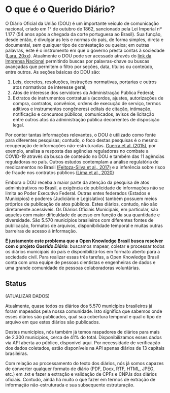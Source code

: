 # O que é o Querido Diário? {#queridodiario}

O Diário Oficial da União (DOU) é um importante veículo de comunicação nacional, criado em 1° de outubro de 1862, sancionado pela Lei Imperial nº 1.177 (54 anos após a chegada da corte portuguesa ao Brasil). Sua função, desde então, é divulgar as leis e normas do país, de forma simples, direta e documental, sem qualquer tipo de contestação ou queixa; em outras palavras, este é o instrumento em que o governo presta contas à sociedade ([Lara, 20xx](link)). Atualmente  o DOU pode ser acessado através do [link da Imprensa Nacional](https://www.gov.br/imprensanacional/pt-br) permitindo buscas por palavras-chave ou buscas avançadas que permitem o filtro por seções, data, títulos ou conteúdo, entre outros. As seções básicas do DOU são:

1. Leis, decretos, resoluções, instruções normativas, portarias e outros atos normativos de interesse geral;
2. Atos de interesse dos servidores da Administração Pública Federal;
3.  Extratos de instrumentos contratuais (acordos, ajustes, autorizações de compra, contratos, convênios, ordens de execução de serviço, termos aditivos e instrumentos congêneres) editais de citação, intimação, notificação e concursos públicos, comunicados, avisos de licitação entre outros atos da administração pública decorrentes de disposição legal.

Por conter tantas informações relevantes, o DOU é utilizado como fonte para diferentes pesquisas; contudo, o foco destas pesquisas é o mesmo: recuperação de informações não-estruturadas. [Guerra et al. (2015)](https://www.scielo.br/j/rap/a/cXjcx6hgZ4r5XN3t6rd7SSJ/?lang=en), por exemplo, analisa a resposta das agências reguladoras no combate a COVID-19 através da busca de conteúdo no DOU e também das 11 agências reguladoras no país. Outros estudos contemplam a  análise regulatória de medicamentos no Brasil [(Feitoza-Silva et al., 2017)]( http://dx.doi.org/10.11606/issn.2316-9044.v18i2p122-156) e a inferência sobre risco de fraude nos contratos públicos  [(Lima et al., 2020)](https://aclanthology.org/2020.findings-emnlp.143.pdf)

Embora o DOU receba a maior parte da atenção da pesquisa de atos administrativos no Brasil, a exigência de publicidade de informações não se limita ao Poder Executivo Federal. Outras entes federados (Estados e Municípios) e poderes (Judiciário e Legislativo) também possuem meios próprios de publicação de atos públicos. Estes diários, contudo, não são diretamente acessíveis. Os Diários Oficiais Municipais, em particular, são aqueles com maior dificuldade de acesso em função da sua quantidade e diversidade. São 5.570 municípios brasileiros com diferentes fontes de publicação, formatos de arquivos, disponibilidade temporal e muitas outras barreiras de acesso à informação.

**É justamente este problema que a Open Knowledge Brasil busca resolver com o projeto _Querido Diário_**: buscamos mapear, coletar e processar todos os diários municipais do país e disponibilizá-los em formato aberto para a sociedade civil. Para realizar essas três tarefas, a Open Knowledge Brasil conta com uma equipe de pessoas cientistas e engenheiras de dados e uma grande comunidade de pessoas colaboradoras voluntárias.

## Status

(ATUALIZAR DADOS)

Atualmente, quase todos os diários dos 5.570 municípios brasileiros já foram mapeados pela nossa comunidade. Isto significa que sabemos onde esses diários são publicados, qual sua cobertura temporal e qual o tipo de arquivo em que estes diários são publicados.

Destes municípios, nós também já temos raspadores de diários para mais de 2.300 municípios, cerca de 41% do total. Disponibilizamos esses dados via API aberta ao público, disponível aqui. Por necessidade de verificação dos dados coletados, estão disponíveis na API apenas diários de 13 capitais brasileiras.

Com relação ao processamento do texto dos diários, nós já somos capazes de converter qualquer formato de diário (PDF, Docx, RTF, HTML, JPEG, etc.) em .txt e fazer a extração e validação de CPFs e CNPJs dos diários oficiais. Contudo, ainda há muito o que fazer em termos de extração de informação não-estruturada e sua subsequente estruturação.
